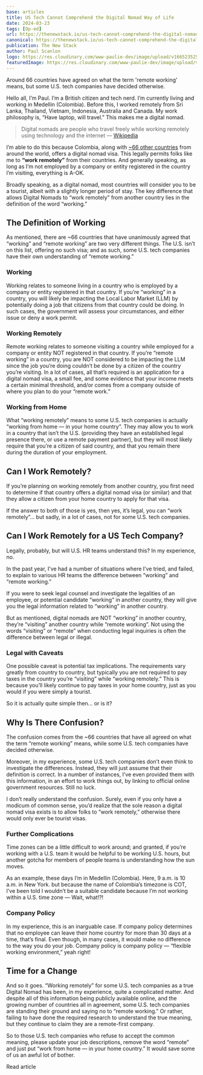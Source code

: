 ```yaml
---
base: articles
title: US Tech Cannot Comprehend the Digital Nomad Way of Life
date: 2024-03-23
tags: [Op-ed]
url: https://thenewstack.io/us-tech-cannot-comprehend-the-digital-nomad-way-of-life/
canonical: https://thenewstack.io/us-tech-cannot-comprehend-the-digital-nomad-way-of-life/
publication: The New Stack
author: Paul Scanlon
logo: https://res.cloudinary.com/www-paulie-dev/image/upload/v1665235257/paulie.dev/Logos/tns-logo_miu6qk.png
featuredImage: https://res.cloudinary.com/www-paulie-dev/image/upload/v1711199119/paulie.dev/2024/03/us-tech-cant-comprehend-the-digital-nomand-way-of-life-paulie-og_xoqy4w.jpg
---
```


Around 66 countries have agreed on what the term 'remote working' means, but some U.S. tech companies have decided otherwise.

Hello all, I’m Paul. I’m a British citizen and tech nerd. I’m currently living and working in Medellin (Colombia). Before this, I worked remotely from Sri Lanka, Thailand, Vietnam, Indonesia, Australia and Canada. My work philosophy is, “Have laptop, will travel.” This makes me a digital nomad.

> Digital nomads are people who travel freely while working remotely using technology and the internet — [Wikipedia](https://en.wikipedia.org/wiki/Digital_nomad)

I’m able to do this because Colombia, along with [~66 other countries](https://citizenremote.com/blog/digital-nomad-visa-countries/) from around the world, offers a digital nomad visa. This legally permits folks like me to **“work remotely”** from their countries. And generally speaking, as long as I’m not employed by a company or entity registered in the country I’m visiting, everything is A-OK.

Broadly speaking, as a digital nomad, most countries will consider you to be a tourist, albeit with a slightly longer period of stay. The key difference that allows Digital Nomads to “work remotely” from another country lies in the definition of the word “working.”

## The Definition of Working

As mentioned, there are ~66 countries that have unanimously agreed that “working” and “remote working” are two very different things. The U.S. isn’t on this list, offering no such visa; and as such, some U.S. tech companies have their own understanding of “remote working.”

### Working

Working relates to someone living in a country who is employed by a company or entity registered in that country. If you’re “working” in a country, you will likely be impacting the Local Labor Market (LLM) by potentially doing a job that citizens from that country could be doing. In such cases, the government will assess your circumstances, and either issue or deny a work permit.

### Working Remotely

Remote working relates to someone visiting a country while employed for a company or entity NOT registered in that country. If you’re “remote working” in a country, you are NOT considered to be impacting the LLM since the job you’re doing couldn’t be done by a citizen of the country you’re visiting. In a lot of cases, all that’s required is an application for a digital nomad visa, a small fee, and some evidence that your income meets a certain minimal threshold, and/or comes from a company outside of where you plan to do your “remote work.”

### Working from Home

What “working remotely” means to some U.S. tech companies is actually “working from home — in your home country”. They may allow you to work in a country that isn’t the U.S. (providing they have an established legal presence there, or use a remote payment partner), but they will most likely require that you’re a citizen of said country, and that you remain there during the duration of your employment.

## Can I Work Remotely?

If you’re planning on working remotely from another country, you first need to determine if that country offers a digital nomad visa (or similar) and that they allow a citizen from your home country to apply for that visa.

If the answer to both of those is yes, then yes, it’s legal, you can “work remotely”… but sadly, in a lot of cases, not for some U.S. tech companies.

## Can I Work Remotely for a US Tech Company?

Legally, probably, but will U.S. HR teams understand this? In my experience, no.

In the past year, I’ve had a number of situations where I’ve tried, and failed, to explain to various HR teams the difference between “working” and “remote working.”

If you were to seek legal counsel and investigate the legalities of an employee, or potential candidate “working” in another country, they will give you the legal information related to “working” in another country.

But as mentioned, digital nomads are NOT “working” in another country, they’re “visiting” another country while “remote working”. Not using the words “visiting” or “remote” when conducting legal inquiries is often the difference between legal or illegal.

### Legal with Caveats

One possible caveat is potential tax implications. The requirements vary greatly from country to country, but typically you are not required to pay taxes in the country you’re “visiting” while “working remotely.” This is because you’ll likely continue to pay taxes in your home country, just as you would if you were simply a tourist.

So it is actually quite simple then… or is it?

## Why Is There Confusion?

The confusion comes from the ~66 countries that have all agreed on what the term “remote working” means, while some U.S. tech companies have decided otherwise.

Moreover, in my experience, some U.S. tech companies don’t even think to investigate the differences. Instead, they will just assume that their definition is correct. In a number of instances, I’ve even provided them with this information, in an effort to work things out, by linking to official online government resources. Still no luck.

I don’t really understand the confusion. Surely, even if you only have a modicum of common sense, you’d realize that the sole reason a digital nomad visa exists is to allow folks to “work remotely,” otherwise there would only ever be tourist visas.

### Further Complications

Time zones can be a little difficult to work around; and granted, if you’re working with a U.S. team it would be helpful to be working U.S. hours, but another gotcha for members of people teams is understanding how the sun moves.

As an example, these days I’m in Medellin (Colombia). Here, 9 a.m. is 10 a.m. in New York. but because the name of Colombia’s timezone is COT, I’ve been told I wouldn’t be a suitable candidate because I’m not working within a U.S. time zone — Wait, what!?!

### Company Policy

In my experience, this is an inarguable case. If company policy determines that no employee can leave their home country for more than 30 days at a time, that’s final. Even though, in many cases, it would make no difference to the way you do your job. Company policy is company policy — “flexible working environment,” yeah right!

## Time for a Change

And so it goes. “Working remotely” for some U.S. tech companies as a true Digital Nomad has been, in my experience, quite a complicated matter. And despite all of this information being publicly available online, and the growing number of countries all in agreement, some U.S. tech companies are standing their ground and saying no to “remote working.” Or rather, failing to have done the required research to understand the true meaning, but they continue to claim they are a remote-first company.

So to those U.S. tech companies who refuse to accept the common meaning, please update your job descriptions, remove the word “remote” and just put “work from home — in your home country.” It would save some of us an awful lot of bother.

<CtaExternal href='https://thenewstack.io/us-tech-cannot-comprehend-the-digital-nomad-way-of-life/'>
  Read article
</CtaExternal>
